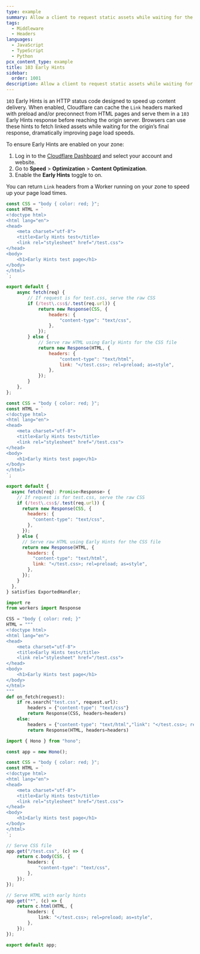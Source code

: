 ```yaml
---
type: example
summary: Allow a client to request static assets while waiting for the HTML response.
tags:
  - Middleware
  - Headers
languages:
  - JavaScript
  - TypeScript
  - Python
pcx_content_type: example
title: 103 Early Hints
sidebar:
  order: 1001
description: Allow a client to request static assets while waiting for the HTML response.
---
```



`103` Early Hints is an HTTP status code designed to speed up content delivery. When enabled, Cloudflare can cache the `Link` headers marked with preload and/or preconnect from HTML pages and serve them in a `103` Early Hints response before reaching the origin server. Browsers can use these hints to fetch linked assets while waiting for the origin’s final response, dramatically improving page load speeds.

To ensure Early Hints are enabled on your zone:

1. Log in to the [Cloudflare Dashboard](https://dash.cloudflare.com) and select your account and website.
2. Go to **Speed** > **Optimization** > **Content Optimization**.
3. Enable the **Early Hints** toggle to on.

You can return `Link` headers from a Worker running on your zone to speed up your page load times.

<Tabs syncKey="workersExamples"> <TabItem label="JavaScript" icon="seti:javascript">

```js
const CSS = "body { color: red; }";
const HTML = `
<!doctype html>
<html lang="en">
<head>
    <meta charset="utf-8">
    <title>Early Hints test</title>
    <link rel="stylesheet" href="/test.css">
</head>
<body>
    <h1>Early Hints test page</h1>
</body>
</html>
`;

export default {
	async fetch(req) {
		// If request is for test.css, serve the raw CSS
		if (/test\.css$/.test(req.url)) {
			return new Response(CSS, {
				headers: {
					"content-type": "text/css",
				},
			});
		} else {
			// Serve raw HTML using Early Hints for the CSS file
			return new Response(HTML, {
				headers: {
					"content-type": "text/html",
					link: "</test.css>; rel=preload; as=style",
				},
			});
		}
	},
};
```

</TabItem> <TabItem label="TypeScript" icon="seti:typescript">

```js
const CSS = "body { color: red; }";
const HTML = `
<!doctype html>
<html lang="en">
<head>
    <meta charset="utf-8">
    <title>Early Hints test</title>
    <link rel="stylesheet" href="/test.css">
</head>
<body>
    <h1>Early Hints test page</h1>
</body>
</html>
`;

export default {
  async fetch(req): Promise<Response> {
    // If request is for test.css, serve the raw CSS
    if (/test\.css$/.test(req.url)) {
      return new Response(CSS, {
        headers: {
          "content-type": "text/css",
        },
      });
    } else {
      // Serve raw HTML using Early Hints for the CSS file
      return new Response(HTML, {
        headers: {
          "content-type": "text/html",
          link: "</test.css>; rel=preload; as=style",
        },
      });
    }
  },
} satisfies ExportedHandler;
```

</TabItem> <TabItem label="Python" icon="seti:python">

```py
import re
from workers import Response

CSS = "body { color: red; }"
HTML = """
<!doctype html>
<html lang="en">
<head>
    <meta charset="utf-8">
    <title>Early Hints test</title>
    <link rel="stylesheet" href="/test.css">
</head>
<body>
    <h1>Early Hints test page</h1>
</body>
</html>
"""
def on_fetch(request):
    if re.search("test.css", request.url):
        headers = {"content-type": "text/css"}
        return Response(CSS, headers=headers)
    else:
        headers = {"content-type": "text/html","link": "</test.css>; rel=preload; as=style"}
        return Response(HTML, headers=headers)
```

</TabItem> <TabItem label="Hono" icon="seti:typescript">

```ts
import { Hono } from "hono";

const app = new Hono();

const CSS = "body { color: red; }";
const HTML = `
<!doctype html>
<html lang="en">
<head>
    <meta charset="utf-8">
    <title>Early Hints test</title>
    <link rel="stylesheet" href="/test.css">
</head>
<body>
    <h1>Early Hints test page</h1>
</body>
</html>
`;

// Serve CSS file
app.get("/test.css", (c) => {
	return c.body(CSS, {
		headers: {
			"content-type": "text/css",
		},
	});
});

// Serve HTML with early hints
app.get("*", (c) => {
	return c.html(HTML, {
		headers: {
			link: "</test.css>; rel=preload; as=style",
		},
	});
});

export default app;
```

</TabItem> </Tabs>
